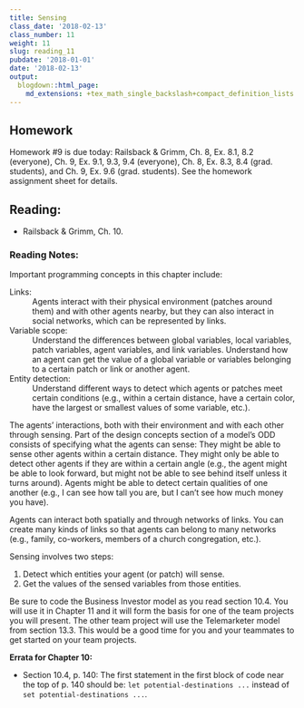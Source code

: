 ```yaml
---
title: Sensing
class_date: '2018-02-13'
class_number: 11
weight: 11
slug: reading_11
pubdate: '2018-01-01'
date: '2018-02-13'
output:
  blogdown::html_page:
    md_extensions: +tex_math_single_backslash+compact_definition_lists
---
```

## Homework

Homework #9 is due today: Railsback & Grimm, Ch. 8, Ex. 8.1, 8.2 (everyone), Ch. 9, Ex. 9.1, 9.3, 9.4 (everyone), Ch. 8, Ex. 8.3, 8.4 (grad. students), and Ch. 9, Ex. 9.6 (grad. students). See the homework assignment sheet for details.

## Reading:

* Railsback & Grimm, Ch. 10.

### Reading Notes:

Important programming concepts in this chapter include:

Links:
  ~ Agents interact with their physical environment (patches around them) and with other agents nearby, but they can also interact in social networks, which can be represented by links.
    
Variable scope: 
  ~ Understand the differences between global variables, local variables, patch variables, agent variables, and link variables. Understand how an agent can get the value of a global variable or variables belonging to a certain patch or link or another agent.

Entity detection:
  ~ Understand different ways to detect which agents or patches meet certain conditions (e.g., within a certain distance, have a certain color, have the largest or smallest values of some variable, etc.).

The agents' interactions, both with their environment and with each other through sensing. Part of the design concepts section of a model's ODD consists of specifying what the agents can sense: They might be able to sense other agents within a certain distance. They might only be able to detect other agents if they are within a certain angle (e.g., the agent might be able to look forward, but might not be able to see behind itself unless it turns around). Agents might be able to detect certain qualities of one another (e.g., I can see how tall you are, but I can't see how much money you have).

Agents can interact both spatially and through networks of links. You can create many kinds of links so that agents can belong to many networks (e.g., family, co-workers, members of a church congregation, etc.).

Sensing involves two steps:

1. Detect which entities your agent (or patch) will sense.
1. Get the values of the sensed variables from those entities.

Be sure to code the Business Investor model as you read section 10.4. You will use it in Chapter 11 and it will form the basis for one of the team projects you will present. 
The other team project will use the Telemarketer model from section 13.3. This would be a good time for you and your teammates to get started on your team projects.

**Errata for Chapter 10:**

* Section 10.4, p. 140:
  The first statement in the first block of code near the top of p. 140 should be: `let potential-destinations ...`  instead of `set potential-destinations ...`.
